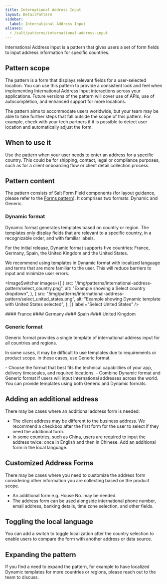 ```yaml
---
title: International Address Input
layout: DetailPattern
sidebar:
  label: International Address Input
aliases:
  - /salt/patterns/international-address-input
---
```


International Address Input is a pattern that gives users a set of form fields to input address information for specific countries.

## Pattern scope

The pattern is a form that displays relevant fields for a user-selected location. You can use this pattern to provide a consistent look and feel when implementing International Address Input interactions across your applications. Future versions of the pattern will cover use of APIs, use of autocompletion, and enhanced support for more locations.

The pattern aims to accommodate users worldwide, but your team may be able to take further steps that fall outside the scope of this pattern. For example, check with your tech partners if it is possible to detect user location and automatically adjust the form.

## When to use it

Use the pattern when your user needs to enter an address for a specific country. This could be for shipping, contact, legal or compliance purposes, such as for a client onboarding flow or client detail collection process.

## Pattern content

The pattern consists of Salt Form Field components (for layout guidance, please refer to the [Forms pattern](./forms)). It comprises two formats: Dynamic and Generic.

### Dynamic format

Dynamic format generates templates based on country or region. The templates only display fields that are relevant to a specific country, in a recognizable order, and with familiar labels.

For the initial release, Dynamic format supports five countries: France, Germany, Spain, the United Kingdom and the United States.

We recommend using templates in Dynamic format with localized language and terms that are more familiar to the user. This will reduce barriers to input and minimize user errors.

<ImageSwitcher
  images={[
    {
      src: "/img/patterns/international-address-pattern/select_country.png",
      alt: "Example showing a Select country dropdown",
    },
    {
      src: "/img/patterns/international-address-pattern/select_united_states.png",
      alt: "Example showing Dynamic template with United States selected",
    },
  ]}
  label="Select United States"
/>

<Diagrams>
  <Diagram
    src="/img/patterns/international-address-pattern/dynamic_france.png"
    alt="Example showing Dynamic template with France selected"
    contentPosition="top"
    border
  >
    #### France
  </Diagram>
  <Diagram
    src="/img/patterns/international-address-pattern/dynamic_germany.png"
    alt="Example showing Dynamic template with Germany selected"
    contentPosition="top"
    border
  >
    #### Germany
  </Diagram>
  <Diagram
    src="/img/patterns/international-address-pattern/dynamic_spain.png"
    alt="Example showing Dynamic template with Spain selected"
    contentPosition="top"
    border
  >
    #### Spain
  </Diagram>
  <Diagram
    src="/img/patterns/international-address-pattern/dynamic_united_kingdom.png"
    alt="Example showing Dynamic template with United Kingdom selected"
    contentPosition="top"
    border
  >
    #### United Kingdom
  </Diagram>
</Diagrams>

### Generic format

Generic format provides a single template of international address input for all countries and regions.

In some cases, it may be difficult to use templates due to requirements or product scope. In these cases, use Generic format.

<Diagram
  src="/img/patterns/international-address-pattern/generic_format.png"
  alt="Example showing Generic format"
  border
/>

<ExampleContainer type="positive" customPillText="Best practices">
  - Choose the format that best fits the technical capabilities of your app,
  delivery timescales, and required locations. - Combine Dynamic format and
  Generic format if users will input international addresses across the world.
  You can provide templates using both Generic and Dynamic formats. 
</ExampleContainer>

## Adding an additional address

There may be cases where an additional address form is needed:

- The client address may be different to the business address. We recommend a checkbox after the first form for the user to select if they need the additional form.
- In some countries, such as China, users are required to input the address twice: once in English and then in Chinese. Add an additional form in the local language.

<Diagram
  src="/img/patterns/international-address-pattern/additional_address.png"
  alt="Example showing additional address input"
  border
/>

## Customized Address Forms

There may be cases where you need to customize the address form considering other information you are collecting based on the product scope.

- An additional form e.g. House No. may be needed.
- The address form can be used alongside international phone number, email address, banking details, time zone selection, and other fields.

<Diagram
  src="/img/patterns/international-address-pattern/customized_address_form.png"
  alt="Example showing a customized address form"
  border
/>

## Toggling the local language

You can add a switch to toggle localization after the country selection to enable users to compare the form with another address or data source.

<Diagrams>
  <Diagram
    src="/img/patterns/international-address-pattern/toggle_language_1.png"
    alt="Example showing a form with a show local language toggle off"
    border
  />
  <Diagram
    src="/img/patterns/international-address-pattern/toggle_language_2.png"
    alt="Example showing a form with a show local language toggle on"
    border
  />
</Diagrams>

## Expanding the pattern

If you find a need to expand the pattern, for example to have localized Dynamic templates for more countries or regions, please reach out to the team to discuss.